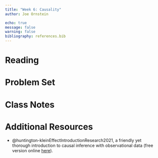 ```yaml
---
title: "Week 6: Causality"
author: Joe Ornstein

echo: true
message: false
warning: false
bibliography: references.bib
---
```


# Reading

# Problem Set

# Class Notes

# Additional Resources

-   @huntington-kleinEffectIntroductionResearch2021, a friendly yet thorough introduction to causal inference with observational data (free version online [here](https://theeffectbook.net/)).
